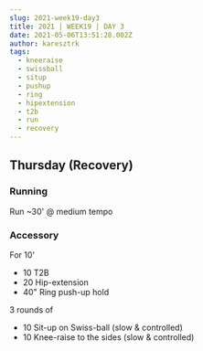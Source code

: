 ```yaml
---
slug: 2021-week19-day3
title: 2021 | WEEK19 | DAY 3
date: 2021-05-06T13:51:28.002Z
author: karesztrk
tags:
  - kneeraise
  - swissball
  - situp
  - pushup
  - ring
  - hipextension
  - t2b
  - run
  - recovery
---
```

## Thursday (Recovery)

### Running

Run ~30' @ medium tempo

### Accessory

For 10'

* 10 T2B
* 20 Hip-extension
* 40" Ring push-up hold

3 rounds of

* 10 Sit-up on Swiss-ball (slow & controlled)
* 10 Knee-raise to the sides (slow & controlled)